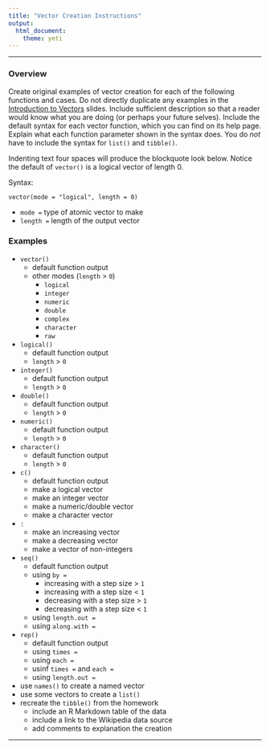 ```yaml
---
title: "Vector Creation Instructions"
output: 
  html_document:
    theme: yeti
---
```

***

### Overview

Create original examples of vector creation for each of the following functions and cases. Do not directly duplicate any examples in the [Introduction to Vectors](https://stat-jet-asu.github.io/Slides/GeneralR/IntroVectors.html#1) slides. Include sufficient description so that a reader would know what you are doing (or perhaps your future selves). Include the default syntax for each vector function, which you can find on its help page. Explain what each function parameter shown in the syntax does. You do *not* have to include the syntax for `list()` and `tibble()`.

Indenting text four spaces will produce the blockquote look below. Notice the default of `vector()` is a logical vector of length 0.

Syntax:

    vector(mode = "logical", length = 0)
    
* `mode =` type of atomic vector to make
* `length =` length of the output vector
    
### Examples

* `vector()` 
   * default function output
   * other modes (`length` > `0`)
      * `logical`
      * `integer`
      * `numeric`
      * `double`
      * `complex`
      * `character`
      * `raw`
* `logical()`
   * default function output
   * `length` > `0`
* `integer()`
   * default function output
   * `length` > `0`
* `double()`
   * default function output
   * `length` > `0`
* `numeric()`
   * default function output
   * `length` > `0`
* `character()`
   * default function output
   * `length` > `0`
* `c()`
   * default function output
   * make a logical vector
   * make an integer vector
   * make a numeric/double vector
   * make a character vector
* `:`
   * make an increasing vector
   * make a decreasing vector
   * make a vector of non-integers
* `seq()`
   * default function output
   * using `by =`
      * increasing with a step size > `1`
      * increasing with a step size < `1`
      * decreasing with a step size > `1`
      * decreasing with a step size < `1`
   * using `length.out =`
   * using `along.with =`
* `rep()`
   * default function output
   * using `times =`
   * using `each =`
   * usinf `times =` and `each =`
   * using `length.out =`
* use `names()` to create a named vector
* use some vectors to create a `list()`
* recreate the `tibble()` from the homework
   * include an R Markdown table of the data
   * include a link to the Wikipedia data source 
   * add comments to explanation the creation
   
***
